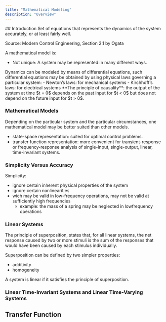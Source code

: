 ```yaml
---
title: "Mathematical Modeling"
description: "Overview"
---
```


<Presentation>
## Introduction

<Slide>
<Definition term="A mathematical model of a dynamic system">
Set of equations that represents the dynamics of the system accurately, or at least fairly well.

Source: Modern Control Engineering, Section 2.1 by Ogata
</Definition>

A mathematical model is:
- Not unique: A system may be represented in many different ways.

</Slide>

<Slide>
Dynamics can be modeled by means of differential equations, such differential equations may be obtained by using physical laws governing a particular system:
- Newton’s laws: for mechanical systems
- Kirchhoff’s laws: for electrical systems
</Slide>

<Slide>
**The principle of causality**: the output of the system at time $t = 0$ depends on the past input for $t < 0$ but does not depend on the future input for $t > 0$.
</Slide>

### Mathematical Models

Depending on the particular system and the particular circumstances, one mathematical model may be better suited than other models.
- state-space representation: suited for optimal control problems.
- transfer function representation: more convenient for transient-response or frequency-response analysis of single-input, single-output, linear, time-invariant systems.

### Simplicity Versus Accuracy

Simplicity:
- ignore certain inherent physical properties of the system
- ignore certain nonlinearities
- wich may be valid in low-frequency operations, may not be valid at sufficiently high frequencies
    - example: the mass of a spring may be neglected in lowfrequency operations

### Linear Systems

The principle of superposition, states that, for all linear systems, the net response caused by two or more stimuli is the sum of the responses that would have been caused by each stimulus individually. 

Superposition can be defined by two simpler properties:
- additivity
- homogeneity

<Equation
    formula="F(x_1 + x_2) = F(x_1) + F(x_2)"
    description="additivity property of the principle of superposition."
/>

<Equation
    formula="F(ax) = aF(x)"
    description="homogeneity property of the principle of superposition."
/>

A system is linear if it satisfies the principle of superposition.

### Linear Time-Invariant Systems and Linear Time-Varying Systems

## Transfer Function



</Presentation>
